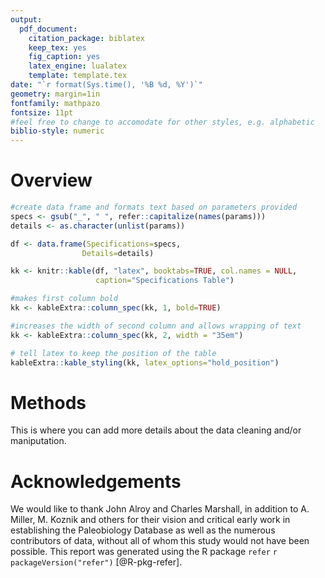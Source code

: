 ---
output:
  pdf_document:
    citation_package: biblatex
    keep_tex: yes
    fig_caption: yes
    latex_engine: lualatex
    template: template.tex
date: "`r format(Sys.time(), '%B %d, %Y')`"
geometry: margin=1in
fontfamily: mathpazo
fontsize: 11pt
#feel free to change to accomodate for other styles, e.g. alphabetic
biblio-style: numeric
---
# Overview

```{r echo=FALSE, message=FALSE, warning=FALSE}
#create data frame and formats text based on parameters provided
specs <- gsub("_", " ", refer::capitalize(names(params)))
details <- as.character(unlist(params))

df <- data.frame(Specifications=specs,
                Details=details)

kk <- knitr::kable(df, "latex", booktabs=TRUE, col.names = NULL,
                   caption="Specifications Table")

#makes first column bold
kk <- kableExtra::column_spec(kk, 1, bold=TRUE)

#increases the width of second column and allows wrapping of text
kk <- kableExtra::column_spec(kk, 2, width = "35em") 

# tell latex to keep the position of the table
kableExtra::kable_styling(kk, latex_options="hold_position")
```

# Methods
This is where you can add more details about the data cleaning and/or maniputation. 

# Acknowledgements
We would like to thank John Alroy and Charles Marshall, in addition to A. Miller, M. Koznik and others for their vision and critical early work in establishing the Paleobiology Database as well as the numerous contributors of data, without all of whom this study would not have been possible. This report was generated using the R package `refer` `r packageVersion("refer")` [@R-pkg-refer].
